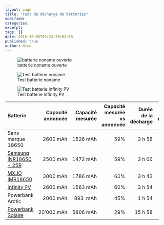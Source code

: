 ```yaml
---
layout: page
title: "Test de décharge de batteries"
modified:
categories:
excerpt:
tags: []
date: 2016-10-05T09:23:58+02:00
published: true
author: Nico
---
```


![batterie noname ouverte](../../files/2016-10-05-tests_batteries/batterie_noname+boitier_lowres.jpg)

![Test batterie noname](../../files/2016-10-05-tests_batteries/test_batterie_18650_noname_lowres.jpg)

![Test batterie Infinity PV](../../files/2016-10-05-tests_batteries/test_batterie_infinityPV_lowres.jpg)

| Batterie                     | Capacité annoncée | Capacité mesurée | Capacité mesurée<br/>vs annoncée | Durée de la décharge | Tension mesurée | Courant mesuré | Résistance calculée |
| :--------------------------- | ----------------: | ---------------: | -------------------------------: | -------------------: | --------------: | -------------: | ------------------: |
| Sans marque 18650            |          2600 mAh |         1526 mAh |                              59% |               3 h 58 |          4.90 V |         0.39 A |              12.6 Ω |
| [Samsung INR18650 - 25R ][1] |          2500 mAh |         1472 mAh |                              59% |               3 h 06 |               - |              - |                   - |
| [MXJO IMR18650][2]           |          3000 mAh |         1786 mAh |                              60% |               3 h 42 |               - |              - |                   - |
| [Infinity PV][3]             |          2600 mAh |         1563 mAh |                              60% |               3 h 54 |          5.12 V |         0.39 A |              13.1 Ω |
| Powerbank Arctic             |          2000 mAh |         893  mAh |                              45% |               1 h 54 |               - |              - |                   - |
| [Powerbank Solaire][4]       |        20’000 mAh |         5806 mAh |                              29% |              15 h 58 |          4.55 V |         0.36 A |              12.6 Ω |

[1]: http://www.gearbest.com/batteries/pp_241348.html
[2]: http://www.lepetitvapoteur.com/fr/accus/1876-accu-mxjo-imr-18650-3000-ma-35-a-.html
[3]: https://www.infinitypv.com/images/HeLi-on_manual_v1.pdf
[4]: https://www.youtube.com/watch?v=NL6nySngGtU
